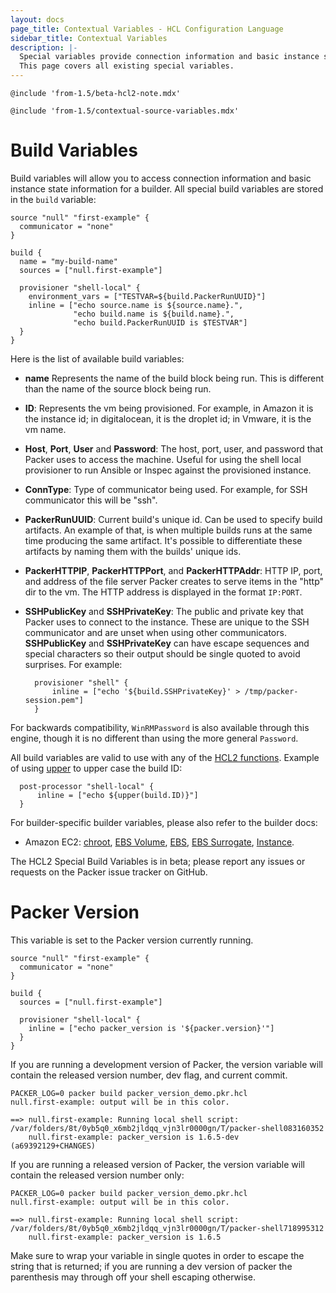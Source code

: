 ```yaml
---
layout: docs
page_title: Contextual Variables - HCL Configuration Language
sidebar_title: Contextual Variables
description: |-
  Special variables provide connection information and basic instance state information.
  This page covers all existing special variables.
---
```


`@include 'from-1.5/beta-hcl2-note.mdx'`

`@include 'from-1.5/contextual-source-variables.mdx'`

# Build Variables

Build variables will allow you to access connection information and basic instance state information for a builder.
All special build variables are stored in the `build` variable:

```hcl
source "null" "first-example" {
  communicator = "none"
}

build {
  name = "my-build-name"
  sources = ["null.first-example"]

  provisioner "shell-local" {
    environment_vars = ["TESTVAR=${build.PackerRunUUID}"]
    inline = ["echo source.name is ${source.name}.",
              "echo build.name is ${build.name}.",
              "echo build.PackerRunUUID is $TESTVAR"]
  }
}
```

Here is the list of available build variables:

- **name** Represents the name of the build block being run. This is different
  than the name of the source block being run.

- **ID**: Represents the vm being provisioned. For example, in Amazon it is the instance id; in digitalocean,
  it is the droplet id; in Vmware, it is the vm name.

- **Host**, **Port**, **User** and **Password**: The host, port, user, and password that Packer uses to access the machine.
  Useful for using the shell local provisioner to run Ansible or Inspec against the provisioned instance.

- **ConnType**: Type of communicator being used. For example, for SSH communicator this will be "ssh".

- **PackerRunUUID**: Current build's unique id. Can be used to specify build artifacts.
  An example of that, is when multiple builds runs at the same time producing the same artifact.
  It's possible to differentiate these artifacts by naming them with the builds' unique ids.

- **PackerHTTPIP**, **PackerHTTPPort**, and **PackerHTTPAddr**: HTTP IP, port, and address of the file server Packer creates to serve items in the "http" dir to the vm. The HTTP address is displayed in the format `IP:PORT`.

- **SSHPublicKey** and **SSHPrivateKey**: The public and private key that Packer uses to connect to the instance.
  These are unique to the SSH communicator and are unset when using other communicators.
  **SSHPublicKey** and **SSHPrivateKey** can have escape sequences and special characters so their output should be single quoted to avoid surprises. For example:

  ```hcl
    provisioner "shell" {
        inline = ["echo '${build.SSHPrivateKey}' > /tmp/packer-session.pem"]
    }
  ```

For backwards compatibility, `WinRMPassword` is also available through this
engine, though it is no different than using the more general `Password`.

All build variables are valid to use with any of the [HCL2 functions](/docs/from-1.5/functions).
Example of using [upper](/docs/from-1.5/functions/string/upper) to upper case the build ID:

```hcl
  post-processor "shell-local" {
      inline = ["echo ${upper(build.ID)}"]
  }
```

For builder-specific builder variables, please also refer to the builder docs:

- Amazon EC2: [chroot](/docs/builders/amazon/chroot#build-shared-information-variables),
  [EBS Volume](/docs/builders/amazon/ebsvolume#build-shared-information-variables),
  [EBS](/docs/builders/amazon/ebs#build-shared-information-variables),
  [EBS Surrogate](/docs/builders/amazon/ebssurrogate#build-shared-information-variables),
  [Instance](/docs/builders/amazon/instance#build-shared-information-variables).

The HCL2 Special Build Variables is in beta; please report any issues or requests on the Packer
issue tracker on GitHub.

# Packer Version

This variable is set to the Packer version currently running.

```hcl
source "null" "first-example" {
  communicator = "none"
}

build {
  sources = ["null.first-example"]

  provisioner "shell-local" {
    inline = ["echo packer_version is '${packer.version}'"]
  }
}
```

If you are running a development version of Packer, the version variable will
contain the released version number, dev flag, and current commit.

```shell-session
PACKER_LOG=0 packer build packer_version_demo.pkr.hcl
null.first-example: output will be in this color.

==> null.first-example: Running local shell script: /var/folders/8t/0yb5q0_x6mb2jldqq_vjn3lr0000gn/T/packer-shell083160352
    null.first-example: packer_version is 1.6.5-dev (a69392129+CHANGES)
```

If you are running a released version of Packer, the version variable will
contain the released version number only:

```shell-session
PACKER_LOG=0 packer build packer_version_demo.pkr.hcl
null.first-example: output will be in this color.

==> null.first-example: Running local shell script: /var/folders/8t/0yb5q0_x6mb2jldqq_vjn3lr0000gn/T/packer-shell718995312
    null.first-example: packer_version is 1.6.5
```

Make sure to wrap your variable in single quotes in order to escape the
string that is returned; if you are running a dev version of packer the
parenthesis may through off your shell escaping otherwise.
